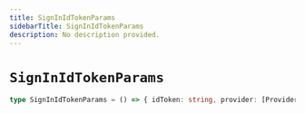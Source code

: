 ```yaml
---
title: SignInIdTokenParams
sidebarTitle: SignInIdTokenParams
description: No description provided.
---
```


# `SignInIdTokenParams`

```ts
type SignInIdTokenParams = () => { idToken: string, provider: [Provider](/reference/deprecated/javascript/nhost-js/types/provider), nonce: string }
```
